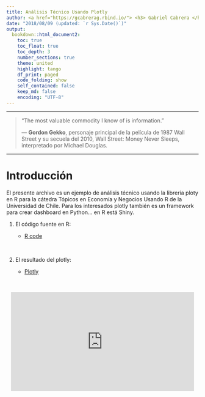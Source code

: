 ```yaml
---
title: Análisis Técnico Usando Plotly
author: <a href="https://gcabrerag.rbind.io/"> <h3> Gabriel Cabrera </h3> </a> \newline Facultad de Economía y Negocios, Universidad de Chile, Chile
date: "2018/08/09 (updated: `r Sys.Date()`)"
output:
  bookdown::html_document2:
    toc: true
    toc_float: true
    toc_depth: 3
    number_sections: true
    theme: united
    highlight: tango
    df_print: paged
    code_folding: show
    self_contained: false
    keep_md: false
    encoding: "UTF-8"
---
```


---

> “The most valuable commodity I know of is information.” 
>
> --- **Gordon Gekko**, personaje principal de la película de 1987 Wall Street y su secuela del 2010, Wall Street: Money Never Sleeps, interpretado por Michael Douglas.

---

# Introducción 

El presente archivo es un ejemplo de análisis técnico usando la librería ploty en R para la cátedra Tópicos en Economía y Negocios Usando R de la Universidad de Chile. Para los interesados plotly también es un framework para crear dashboard en Python... en R está Shiny.

1. El código fuente en R: 

    * [R code](technical_analysis_with_plotly.nb.html)
    
    <br>
    
2. El resultado del plotly: 

    * [Plotly](finale_plotly.html)
    
    <br>  

<center>
<iframe src="https://giphy.com/embed/WW3YU74Oi5nLa" width="480" height="259" frameBorder="0" class="giphy-embed" allowFullScreen></iframe><p><a href="https://giphy.com/gifs/reactiongifs-WW3YU74Oi5nLa"></a></p>
</center>